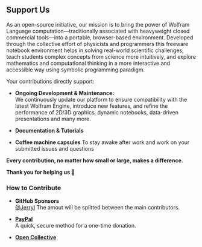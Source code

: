 ## Support Us

As an open-source initiative, our mission is to bring the power of Wolfram Language computation—traditionally associated with heavyweight closed commercial tools—into a portable, browser-based environment. Developed through the collective effort of physicists and programmers this freeware notebook environment helps in solving real-world scientific challenges, teach students complex concepts from science more intuitively, and explore mathematics and computational thinking in a more interactive and accessible way using symbolic programming paradigm.

Your contributions directly support:

- **Ongoing Development & Maintenance:**  
  We continuously update our platform to ensure compatibility with the latest Wolfram Engine, introduce new features, and refine the performance of 2D/3D graphics, dynamic notebooks, data-driven presentations and many more.
  
- **Documentation & Tutorials**  

- **Coffee machine capsules** 
  To stay awake after work and work on your submitted issues and questions
  
**Every contribution, no matter how small or large, makes a difference.** 

**Thank you for helping us 🩵**

### How to Contribute

- **GitHub Sponsors**  
  [@JerryI](https://github.com/sponsors/JerryI)
  The amout will be splitted between the main contributors.
  
- [**PayPal**](https://www.paypal.com/donate/?hosted_button_id=BN9LWUUUJGW54)  
  A quick, secure method for a one-time donation. 

- [**Open Collective**](https://opencollective.com/wljs-notebook)